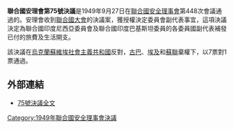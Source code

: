 {{Infobox UN resolution
|number = 75
|organ = SC
|year = 1949年
|date = 9月27日
|meeting = 448
|code =S/RES/75
|document = http://www.un.org/zh/documents/view_doc.asp?symbol=S/RES/75(1949)
|for = 7
|abstention = 1
|against = 3
|subject = 若干安全理事會所屬委員會副代表之旅費及生活津貼
|result = 通過
|image = 
|caption = 
}}

'''聯合國安理會第75號決議'''是1949年9月27日在[[聯合國安全理事會|聯合國安全理事會]]第448次會議通過的。安理會收到[[聯合國大會|聯合國大會]]的決議案，獲授權決定委員會副代表事宜，這項決議決定為聯合國印度尼西亞委員會及聯合國印度巴基斯坦委員的各委員國副代表補發已付的旅費及生活開支。

該決議在[[烏克蘭蘇維埃社會主義共和國|烏克蘭蘇維埃社會主義共和國]]反對，[[古巴|古巴]]、[[埃及|埃及]]和[[蘇聯|蘇聯]]棄權下，以7票對1票通過。

==外部連結==
*[http://www.un.org/zh/documents/view_doc.asp?symbol=S/RES/75(1949) 75號決議全文] {{Wayback|url=http://www.un.org/zh/documents/view_doc.asp?symbol=S%2FRES%2F75%281949%29 |date=20191107111145 }}

{{UN-stub}}
{{UNSCR 1949}}

[[Category:1949年聯合國安全理事會決議|Category:1949年聯合國安全理事會決議]]